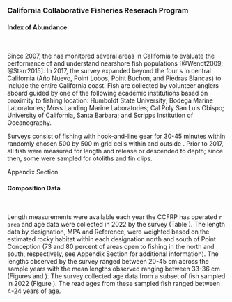 ### California Collaborative Fisheries Reserach Program

#### Index of Abundance
\

Since 2007, the \gls{s-ccfrp} has monitored several areas in California to evaluate the performance of \glspl{mpa} and understand nearshore fish populations
[@Wendt2009; @Starr2015]. In 2017, the survey expanded beyond the four \Gls{mpa}s in central California
(A&ntilde;o Nuevo, Point Lobos, Point Buchon, and Piedras Blancas) to include the entire California coast.
Fish are collected by volunteer anglers aboard \glspl{cpfv} guided by one of the following academic institutions based on proximity to fishing location: Humboldt State University; Bodega Marine Laboratories; Moss Landing Marine Laboratories; Cal Poly San Luis Obispo; University of California, Santa Barbara; and Scripps Institution of Oceanography.

Surveys consist of fishing with hook-and-line gear for 30-45 minutes within randomly chosen 500 by 500 m grid cells within and outside \glspl{mpa}. Prior to 2017, all fish were measured for length and release or descended to depth; since then, some were sampled for otoliths and fin clips.


Appendix Section \ref{ccfrp-index}

#### Composition Data
\

Length measurements were available each year the CCFRP has operated `r area` and age data were collected in 2022 by the survey (Table \ref{tab:ccfrp-samps}). The length data by designation, MPA and Reference, were weighted based on the estimated rocky habitat within each designation north and south of Point Conception (73 and 80 percent of areas open to fishing in the north and south, respectively, see Appendix Section \ref{cdfw-rov-index} for additional information). The lengths observed by the survey ranged between 20-45 cm across the sample years with the mean lengths observed ranging between 33-36 cm (Figures \ref{fig:ccfrp-len-data} and \ref{fig:ccfrp-mean-len-data}). The survey collected age data from a subset of fish sampled in 2022 (Figure \ref{fig:ccfrp-age-data}). The read ages from these sampled fish ranged between 4-24 years of age.
